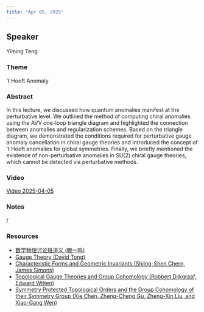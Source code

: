 ```yaml
---
title: "Apr 05, 2025"
---
```


## Speaker
Yiming Teng

### Theme
't Hooft Anomaly

### Abstract
In this lecture, we discussed how quantum anomalies manifest at the perturbative level. We outlined the method of computing chiral anomalies using the AVV one-loop triangle diagram and highlighted the connection between anomalies and regularization schemes. Based on the triangle diagram, we demonstrated the conditions required for perturbative gauge anomaly cancellation in chiral gauge theories and introduced the concept of 't Hooft anomalies for global symmetries. Finally, we briefly mentioned the existence of non-perturbative anomalies in SU(2) chiral gauge theories, which cannot be detected via perturbative methods.

### Video  
[Video 2025-04-05](https://drive.google.com/file/d/1ahl9LnPCWFKcP7pEH9Nnvsl5Gc7onOX8/view?usp=sharing)

### Notes  
/

### Resources  
- [数学物理讨论班讲义 (滕一鸣)](https://drive.google.com/file/d/1ILs-sk0sPdQKirTcmDtoZp637sZZAxMQ/view?usp=sharing)
- [Gauge Theory (David Tong)](https://drive.google.com/file/d/11DanV8ZPUsgH2pw8RsFgbPP1H75IfEVg/view?usp=sharing)
- [Characteristic Forms and Geometric Invariants (Shiing-Shen Chern, James Simons)](https://drive.google.com/file/d/1OvtQS1ZTzobYTcVuan9WTB4SSzY8iIkp/view?usp=sharing)
- [Topological Gauge Theories and Group Cohomology (Robbert Dijkgraaf, Edward Witten)](https://drive.google.com/file/d/1vegXLF9qCoOM4RBap56j9Zi8PIMKulE3/view?usp=sharing)
- [Symmetry Protected Topological Orders and the Group Cohomology of their Symmetry Group (Xie Chen, Zheng-Cheng Gu, Zheng-Xin Liu, and Xiao-Gang Wen)](https://drive.google.com/file/d/120WCXLRHYulDZVHwdFH0nLM2R-x0jhli/view?usp=sharing)
